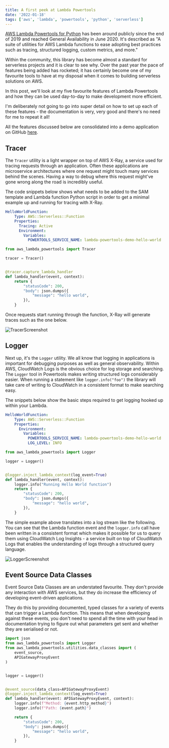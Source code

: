 ```yaml
---
title: A first peek at Lambda Powertools
date: '2022-01-18'
tags: ['aws', 'lambda', 'powertools', 'python', 'serverless']
---
```


[AWS Lambda Powertools for Python](https://awslabs.github.io/aws-lambda-powertools-python/1.24.0/) has been around publicly 
since the end of 2019 and reached General Availability in June 2020. It's described as "A suite of utilities for AWS Lambda 
functions to ease adopting best practices such as tracing, structured logging, custom metrics, and more."

Within the community, this library has become almost a standard for serverless projects and it is clear to see why. Over the
past year the pace of features being added has rocketed; it has certainly become one of my favourite tools to have at 
my disposal when it comes to building serverless solutions on AWS.

In this post, we'll look at my five favourite features of Lambda Powertools and how they can be used day-to-day to make 
development more efficient.

I'm deliberately not going to go into super detail on how to set up each of these features - the documentation is very,
very good and there's no need for me to repeat it all!

All the features discussed below are consolidated into a demo application on GitHub [here](https://github.com/alexkearns/lambda-powertools-demo/tree/a1f7910f90ccc3a6136b844beee3f77124ee5d32).

## Tracer

The `Tracer` utility is a light wrapper on top of AWS X-Ray, a service used for tracing requests through an application. 
Often these applications are microservice architectures where one request might touch many services behind the scenes. Having 
a way to debug where this request might've gone wrong along the road is incredibly useful. 

The code snippets below shows what needs to be added to the SAM template and Lambda function Python script in order to get 
a minimal example up and running for tracing with X-Ray.

```yaml
HelloWorldFunction:
    Type: AWS::Serverless::Function
    Properties:
      Tracing: Active
      Environment:
        Variables:
          POWERTOOLS_SERVICE_NAME: lambda-powertools-demo-hello-world
```
```python
from aws_lambda_powertools import Tracer

tracer = Tracer()


@tracer.capture_lambda_handler
def lambda_handler(event, context):
    return {
        "statusCode": 200,
        "body": json.dumps({
            "message": "hello world",
        }),
    }
```

Once requests start running through the function, X-Ray will generate traces such as the one below. 

![TracerScreenshot](../../images/a-first-peek-at-lambda-powertools/tracer.png)

## Logger

Next up, it's the `Logger` utility. We all know that logging in applications is important for debugging purposes as well 
as general observability. Within AWS, CloudWatch Logs is the obvious choice for log storage and searching. The `Logger` 
tool in Powertools makes writing structured logs considerably easier. When running a statement like `logger.info("foo")` 
the library will take care of writing to CloudWatch in a consistent format to make searching easy.

The snippets below show the basic steps required to get logging hooked up within your Lambda.

```yaml
HelloWorldFunction:
    Type: AWS::Serverless::Function
    Properties:
      Environment:
        Variables:
          POWERTOOLS_SERVICE_NAME: lambda-powertools-demo-hello-world
          LOG_LEVEL: INFO
```
```python
from aws_lambda_powertools import Logger

logger = Logger()


@logger.inject_lambda_context(log_event=True)
def lambda_handler(event, context):
    logger.info("Running Hello World function")
    return {
        "statusCode": 200,
        "body": json.dumps({
            "message": "hello world",
        }),
    }
```

The simple example above translates into a log stream like the following. You can see that the Lambda function event and 
the `logger.info` call have been written in a consistent format which makes it possible for us to query them using CloudWatch 
Log Insights - a service built on top of CloudWatch Logs that enables the understanding of logs through a structured query 
language.

![LoggerScreenshot](../../images/a-first-peek-at-lambda-powertools/logger.png)

## Event Source Data Classes

Event Source Data Classes are an understated favourite. They don't provide any interaction with AWS services, but they do 
increase the efficiency of developing event-driven applications.

They do this by providing documented, typed classes for a variety of events that can trigger a Lambda function. This means 
that when developing against these events, you don't need to spend all the time with your head in documentation trying to 
figure out what parameters get sent and whether they are serialised or not.

```python
import json
from aws_lambda_powertools import Logger
from aws_lambda_powertools.utilities.data_classes import (
    event_source,
    APIGatewayProxyEvent
)


logger = Logger()


@event_source(data_class=APIGatewayProxyEvent)
@logger.inject_lambda_context(log_event=True)
def lambda_handler(event: APIGatewayProxyEvent, context):
    logger.info(f"Method: {event.http_method}")
    logger.info(f"Path: {event.path}")

    return {
        "statusCode": 200,
        "body": json.dumps({
            "message": "hello world",
        }),
    }

```
